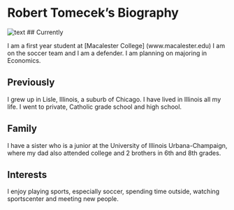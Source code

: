 Robert Tomecek's Biography
===================
![text](http://www.dailyherald.com/apps/pbcsi.dll/bilde?Site=DA&Date=20121025&Category=SPORTS&ArtNo=710259556&Ref=EP&NewTbl=1&item=18&maxw=182&maxh=291&Q=70&&updated=)
## Currently 

I am a first year student at [Macalester College] (www.macalester.edu) 
I am on the soccer team and I am a defender. I am planning on majoring in Economics.
 
## Previously

I grew up in Lisle, Illinois, a suburb of Chicago. I have lived in Illinois all my life. I went to private, Catholic grade school and high school.

## Family

I have a sister who is a junior at the University of Illinois Urbana-Champaign, where my dad also attended college and 2 brothers in 6th and 8th grades.

## Interests
I enjoy playing sports, especially soccer, spending time outside, watching sportscenter and meeting new people.